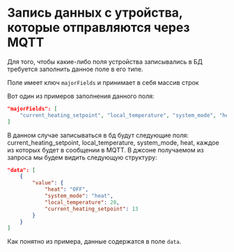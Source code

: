 # Запись данных с утройства, которые отправляются через MQTT

Для того, чтобы какие-либо поля устройства записывались в БД требуется заполнить данное поле в его типе.

<Info>Поле имеет ключ `majorFields` и принимает в себя массив строк</Info>

Вот один из примеров заполнения данного поля:

```json 
"majorFields": [
    "current_heating_setpoint", "local_temperature", "system_mode", "heat"
]
```

В данном случае записываться в бд будут следующие поля: current_heating_setpoint, local_temperature, system_mode, heat, каждое из которых будет в сообщении в MQTT.
В джсоне получаемом из запроса мы будем видить следующую структуру:
```json
"data": [
    {
        "value": {
            "heat": "OFF",
            "system_mode": "heat",
            "local_temperature": 28,
            "current_heating_setpoint": 13
        }
    }
]
```
Как понятно из примера, данные содержатся в поле `data`.